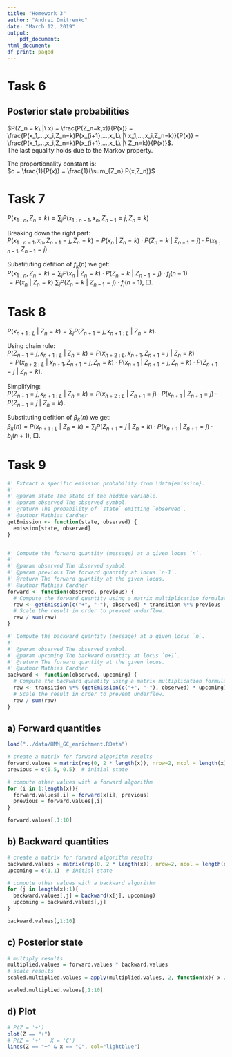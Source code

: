 ```yaml
---
title: "Homework 3"
author: "Andrei Dmitrenko"
date: "March 12, 2019"
output:
    pdf_document:
html_document:
df_print: paged
---
```

  
# Task 6

## Posterior state probabilities

$P(Z_n = k\ |\ x) = \frac{P(Z_n=k,x)}{P(x)} = \frac{P(x_1,...,x_i,Z_n=k)P(x_{i+1},...,x_L\ |\ x_1,...,x_i,Z_n=k)}{P(x)} = \frac{P(x_1,...,x_i,Z_n=k)P(x_{i+1},...,x_L\ |\ Z_n=k)}{P(x)}$.  
The last equality holds due to the Markov property.

The proportionality constant is:  
$c = \frac{1}{P(x)} = \frac{1}{\sum_{Z_n} P(x,Z_n)}$

# Task 7

$P(x_{1:n}, Z_n=k) = \sum_j P(x_{1:n-1}, x_n, Z_{n-1}=j, Z_n=k)$  

Breaking down the right part:  
$P(x_{1:n-1}, x_n, Z_{n-1}=j, Z_n=k) = P(x_n\ |\ Z_n=k) \cdot P(Z_n=k\ |\ Z_{n-1}=j) \cdot P(x_{1:n-1},Z_{n-1}=j)$.

Substituting defition of $f_{k}(n)$ we get:  
$P(x_{1:n}, Z_n=k) = \sum_j P(x_n\ |\ Z_n=k) \cdot P(Z_n=k\ |\ Z_{n-1}=j) \cdot f_{j}(n-1)$  
$= P(x_n\ |\ Z_n=k)\ \sum_j P(Z_n=k\ |\ Z_{n-1}=j) \cdot f_{j}(n-1),\ \Box$.

# Task 8

$P(x_{n+1:L}\ |\ Z_n = k) = \sum_j P(Z_{n+1} = j, x_{n+1:L}\ |\ Z_n = k)$.

Using chain rule:  
$P(Z_{n+1} = j, x_{n+1:L}\ |\ Z_n = k) = P(x_{n+2:L}, x_{n+1}, Z_{n+1}=j\ |\ Z_n=k)$  
$= P(x_{n+2:L}\ |\ x_{n+1}, Z_{n+1}=j, Z_n=k) \cdot P(x_{n+1}\ |\ Z_{n+1}=j, Z_n=k) \cdot P(Z_{n+1}=j\ |\ Z_n=k)$.

Simplifying:  
$P(Z_{n+1} = j, x_{n+1:L}\ |\ Z_n = k) = P(x_{n+2:L}\ |\ Z_{n+1}=j) \cdot P(x_{n+1}\ |\ Z_{n+1}=j) \cdot P(Z_{n+1}=j\ |\ Z_n=k)$.

Substituting defition of $\beta_{k}(n)$ we get:  
$\beta_k(n) = P(x_{n+1:L}\ |\ Z_n = k) = \sum_j P(Z_{n+1} = j\ |\ Z_n = k) \cdot P(x_{n+1}\ |\ Z_{n+1} = j) \cdot b_j(n+1),\ \Box$.


# Task 9

```r
#' Extract a specific emission probability from \data{emission}.
#'
#' @param state The state of the hidden variable.
#' @param observed The observed symbol.
#' @return The probability of `state` emitting `observed`.
#' @author Mathias Cardner
getEmission <- function(state, observed) {
  emission[state, observed]
}


#' Compute the forward quantity (message) at a given locus `n`.
#'
#' @param observed The observed symbol.
#' @param previous The forward quantity at locus `n-1`.
#' @return The forward quantity at the given locus.
#' @author Mathias Cardner
forward <- function(observed, previous) {
  # Compute the forward quantity using a matrix multiplication formulation.
  raw <- getEmission(c("+", "-"), observed) * transition %*% previous
  # Scale the result in order to prevent underflow.
  raw / sum(raw)
}

#' Compute the backward quantity (message) at a given locus `n`.
#'
#' @param observed The observed symbol.
#' @param upcoming The backward quantity at locus `n+1`.
#' @return The forward quantity at the given locus.
#' @author Mathias Cardner
backward <- function(observed, upcoming) {
  # Compute the backward quantity using a matrix multiplication formulation.
  raw <- transition %*% (getEmission(c("+", "-"), observed) * upcoming)
  # Scale the result in order to prevent underflow.
  raw / sum(raw)
}
```

## a) Forward quantities

```r
load("../data/HMM_GC_enrichment.RData")

# create a matrix for forward algorithm results
forward.values = matrix(rep(0, 2 * length(x)), nrow=2, ncol = length(x))
previous = c(0.5, 0.5)  # initial state

# compute other values with a forward algorithm
for (i in 1:length(x)){
  forward.values[,i] = forward(x[i], previous)
  previous = forward.values[,i]
}

forward.values[,1:10]
```

## b) Backward quantities

```r
# create a matrix for forward algorithm results
backward.values = matrix(rep(0, 2 * length(x)), nrow=2, ncol = length(x))
upcoming = c(1,1)  # initial state

# compute other values with a backward algorithm
for (j in length(x):1){
  backward.values[,j] = backward(x[j], upcoming)
  upcoming = backward.values[,j]
}

backward.values[,1:10]

```

## c) Posterior state

```r

# multiply results
multiplied.values = forward.values * backward.values
# scale results
scaled.multiplied.values = apply(multiplied.values, 2, function(x){ x / sum(x) })

scaled.multiplied.values[,1:10]

```

## d) Plot

```r
# P(Z = '+')
plot(Z == "+")
# P(Z = '+' | X = 'C')
lines(Z == "+" & x == "C", col="lightblue")
```
